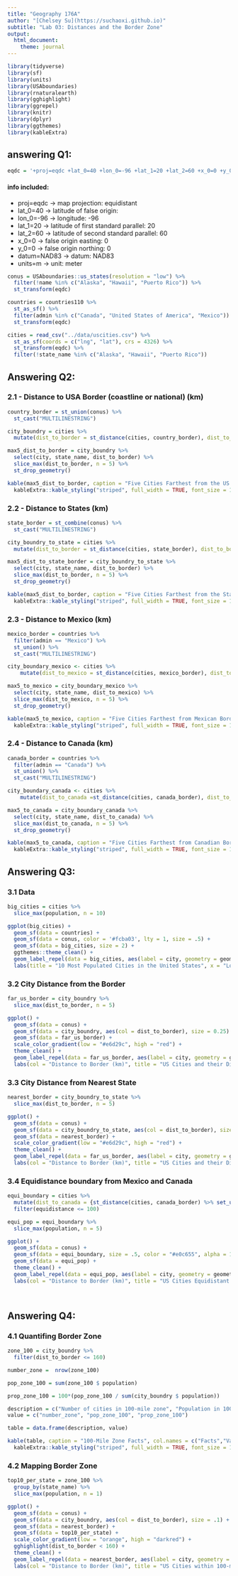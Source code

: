 ```yaml
---
title: "Geography 176A"
author: "[Chelsey Su](https://suchaoxi.github.io)"
subtitle: "Lab 03: Distances and the Border Zone"
output: 
  html_document:
    theme: journal
---
```


```r
library(tidyverse)
library(sf)
library(units)
library(USAboundaries)
library(rnaturalearth)
library(gghighlight)
library(ggrepel)
library(knitr)
library(dplyr)
library(ggthemes)
library(kableExtra)
```

## answering Q1:
```r
eqdc = '+proj=eqdc +lat_0=40 +lon_0=-96 +lat_1=20 +lat_2=60 +x_0=0 +y_0=0 +datum=NAD83 +units=m +no_defs'
```
#### info included:
- proj=eqdc -> map projection: equidistant
- lat_0=40 -> latitude of false origin: 
- lon_0=-96 -> longitude: -96
- lat_1=20 -> latitude of first standard parallel: 20
- lat_2=60 -> latitude of second standard parallel: 60
- x_0=0 -> false origin easting: 0
- y_0=0 -> false origin northing: 0
- datum=NAD83 -> datum: NAD83
- units=m -> unit: meter

```r
conus = USAboundaries::us_states(resolution = "low") %>% 
  filter(!name %in% c("Alaska", "Hawaii", "Puerto Rico")) %>% 
  st_transform(eqdc)
```

```r
countries = countries110 %>% 
  st_as_sf() %>% 
  filter(admin %in% c("Canada", "United States of America", "Mexico")) %>% 
  st_transform(eqdc)
```

```r
cities = read_csv("../data/uscities.csv") %>% 
  st_as_sf(coords = c("lng", "lat"), crs = 4326) %>% 
  st_transform(eqdc) %>% 
  filter(!state_name %in% c("Alaska", "Hawaii", "Puerto Rico"))
```

## Answering Q2:

### 2.1 - Distance to USA Border (coastline or national) (km)
```r
country_border = st_union(conus) %>% 
  st_cast("MULTILINESTRING")

city_boundry = cities %>% 
  mutate(dist_to_border = st_distance(cities, country_border), dist_to_border = set_units(dist_to_border, "km"), dist_to_border = drop_units(dist_to_border))

max5_dist_to_border = city_boundry %>% 
  select(city, state_name, dist_to_border) %>% 
  slice_max(dist_to_border, n = 5) %>% 
  st_drop_geometry()
```

```r
kable(max5_dist_to_border, caption = "Five Cities Farthest from the US Border", col.names = c("City", "State", "Distance (km)"), format.args = list(big.mark = ",")) %>% 
  kableExtra::kable_styling("striped", full_width = TRUE, font_size = 11)
```
### 2.2 - Distance to States (km)
```r
state_border = st_combine(conus) %>% 
  st_cast("MULTILINESTRING")

city_boundry_to_state = cities %>% 
  mutate(dist_to_border = st_distance(cities, state_border), dist_to_border = set_units(dist_to_border, "km"), dist_to_border = drop_units(dist_to_border))

max5_dist_to_state_border = city_boundry_to_state %>% 
  select(city, state_name, dist_to_border) %>% 
  slice_max(dist_to_border, n = 5) %>% 
  st_drop_geometry()
```

```r
kable(max5_dist_to_border, caption = "Five Cities Farthest from the State Border", col.names = c("City", "State", "Distance (km)"), format.args = list(big.mark = ",")) %>% 
  kableExtra::kable_styling("striped", full_width = TRUE, font_size = 11)
```

### 2.3 - Distance to Mexico (km)
```r
mexico_border = countries %>% 
  filter(admin == "Mexico") %>% 
  st_union() %>% 
  st_cast("MULTILINESTRING")

city_boundary_mexico <- cities %>%
    mutate(dist_to_mexico = st_distance(cities, mexico_border), dist_to_mexico = set_units(dist_to_mexico, "km"), dist_to_mexico = drop_units(dist_to_mexico))

max5_to_mexico = city_boundary_mexico %>% 
  select(city, state_name, dist_to_mexico) %>% 
  slice_max(dist_to_mexico, n = 5) %>%
  st_drop_geometry()
```

```r
kable(max5_to_mexico, caption = "Five Cities Farthest from Mexican Border", col.names = c("City", "State", "Distance (km)"), format.args = list(big.mark = ",")) %>% 
  kableExtra::kable_styling("striped", full_width = TRUE, font_size = 11)
```


### 2.4 - Distance to Canada (km)
```r
canada_border = countries %>% 
  filter(admin == "Canada") %>% 
  st_union() %>% 
  st_cast("MULTILINESTRING")

city_boundary_canada <- cities %>%
    mutate(dist_to_canada =st_distance(cities, canada_border), dist_to_canada = set_units(dist_to_canada, "km"), dist_to_canada = drop_units(dist_to_canada))

max5_to_canada = city_boundary_canada %>% 
  select(city, state_name, dist_to_canada) %>% 
  slice_max(dist_to_canada, n = 5) %>%
  st_drop_geometry()
```

```r
kable(max5_to_canada, caption = "Five Cities Farthest from Canadian Border", col.names = c("City", "State", "Distance (km)"), format.args = list(big.mark = ",")) %>% 
  kableExtra::kable_styling("striped", full_width = TRUE, font_size = 11)
```
## Answering Q3:

### 3.1 Data
```r
big_cities = cities %>% 
  slice_max(population, n = 10)

ggplot(big_cities) +
  geom_sf(data = countries) +
  geom_sf(data = conus, color = '#fcba03', lty = 1, size = .5) +
  geom_sf(data = big_cities, size = 2) +
  ggthemes::theme_clean() +
  geom_label_repel(data = big_cities, aes(label = city, geometry = geometry), stat = 'sf_coordinates', size = 2) +
  labs(title = "10 Most Populated Cities in the United States", x = "Longitude", y = "Latitude")
```

### 3.2 City Distance from the Border
```r
far_us_border = city_boundry %>% 
  slice_max(dist_to_border, n = 5)

ggplot() + 
  geom_sf(data = conus) +
  geom_sf(data = city_boundry, aes(col = dist_to_border), size = 0.25) +
  geom_sf(data = far_us_border) +
  scale_color_gradient(low = "#e6d29c", high = "red") +
  theme_clean() +
  geom_label_repel(data = far_us_border, aes(label = city, geometry = geometry), stat = "sf_coordinates", size = 2) +
  labs(col = "Distance to Border (km)", title = "US Cities and their Distance to US Border", subtitle = "5 Farthest Cities by Distance to US Border Labeled", x = "Longitude", y = "Latitude")
```

### 3.3 City Distance from Nearest State
```r
nearest_border = city_boundry_to_state %>% 
  slice_max(dist_to_border, n = 5) 

ggplot() + 
  geom_sf(data = conus) +
  geom_sf(data = city_boundry_to_state, aes(col = dist_to_border), size = .25) +
  geom_sf(data = nearest_border) +
  scale_color_gradient(low = "#e6d29c", high = "red") +
  theme_clean() +
  geom_label_repel(data = far_us_border, aes(label = city, geometry = geometry), stat = "sf_coordinates", size = 2) +
  labs(col = "Distance to Border (km)", title = "US Cities and their Distance to State Border", subtitle = "5 Farthest Cities from Nearest State Border Labeled", x = "Longitude", y = "Latitude")
```

### 3.4 Equidistance boundary from Mexico and Canada
```r
equi_boundary = cities %>%
  mutate(dist_to_canada = {st_distance(cities, canada_border) %>% set_units('km') %>% drop_units()}, dist_to_mexico = {st_distance(cities, mexico_border) %>% set_units('km') %>% drop_units()}, equidistance = {abs(dist_to_canada - dist_to_mexico)}) %>% 
  filter(equidistance <= 100)

equi_pop = equi_boundary %>% 
  slice_max(population, n = 5)

ggplot() + 
  geom_sf(data = conus) +
  geom_sf(data = equi_boundary, size = .5, color = "#e0c655", alpha = 1) +
  geom_sf(data = equi_pop) +
  theme_clean() +
  geom_label_repel(data = equi_pop, aes(label = city, geometry = geometry), stat = "sf_coordinates", size = 4) +
  labs(col = "Distance to Border (km)", title = "US Cities Equidistant to Canada and Mexico Border ± 100 km", subtitle = "Top 5 Most Populated Labeled", x = "Longitude", y = "Latitude")

  
```

## Answering Q4:

### 4.1 Quantifing Border Zone

```r
zone_100 = city_boundry %>% 
  filter(dist_to_border <= 160)

number_zone =  nrow(zone_100)

pop_zone_100 = sum(zone_100 $ population)

prop_zone_100 = 100*(pop_zone_100 / sum(city_boundry $ population))

description = c("Number of cities in 100-mile zone", "Population in 100-mile zone", "Proportion of population in 100-mile zone")
value = c("number_zone", "pop_zone_100", "prop_zone_100")

table = data.frame(description, value)

kable(table, caption = "100-Mile Zone Facts", col.names = c("Facts","Value"), align = "l", format.args = list(big.mark = ",")) %>% 
  kableExtra::kable_styling("striped", full_width = TRUE, font_size = 11)
```


### 4.2 Mapping Border Zone

```r
top10_per_state = zone_100 %>% 
  group_by(state_name) %>%
  slice_max(population, n = 1)

ggplot() + 
  geom_sf(data = conus) +
  geom_sf(data = city_boundry, aes(col = dist_to_border), size = .1) +
  geom_sf(data = nearest_border) +
  geom_sf(data = top10_per_state) +
  scale_color_gradient(low = "orange", high = "darkred") +
  gghighlight(dist_to_border < 160) +
  theme_clean() +
  geom_label_repel(data = nearest_border, aes(label = city, geometry = geometry), stat = "sf_coordinates", size = 3) +
  labs(col = "Distance to Border (km)", title = "US Cities within 100-miles to US Border", subtitle = "Cities with Distance under 100-miles to US Border Labeled", x = "Longitude", y = "Latitude")
```







